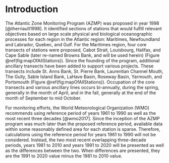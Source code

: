 # Introduction {#sec:introduction}
The Atlantic Zone Monitoring Program (AZMP) was proposed in year 1998 [@therriault1998]. It identified sections of stations that would fulfill relevant objectives based on large scale physical and biological oceanographic processes for each region in the Atlantic region: Maritimes, Newfoundland and Labrador, Quebec, and Gulf. For the Maritimes region, four core transects of stations were proposed, Cabot Strait, Louisbourg, Halifax, and Cape Sable (later re-named Browns Bank, and will be used herein) (Figure \@ref(fig:mapOfAllStations)). Since the founding of the program, additional ancillary transects have been added to support various projects. These transects include St. Anns Bank, St. Pierre Bank, Laurentian Channel Mouth, The Gully, Sable Island Bank, LaHave Basin, Roseway Basin, Yarmouth, and Portsmouth (Figure \@ref(fig:mapOfAllStations)). Occupation of the core transects and various ancillary lines occurs bi-annually, during the spring, generally in the month of April, and in the fall, generally at the end of the month of September to mid October. <!--- , with the following monitoring objectives :

\begin{enumerate}
   \item{Cabot Strait}
   \begin{enumerate}
      \item{Assess the inflow and outflow of waters that connect the Gulf of St. Lawrence and Atlantic Ocean.}
   \end{enumerate}
   \item{Louisbourg}
   \begin{enumerate}
      \item{Assess the climate of the eastern Scotian Shelf.}
      \item{Estimate the inshore branch of the Nova Scotia current.}
      \item{Evaluate the influence of Labrador slope water and Gulf of St. Lawrence outflow on the outer shelf and upper slope.}
   \end{enumerate}
   \item{Halifax}
   \begin{enumerate}
      \item{Assess the climate of the central Scotian Shelf.}
      \item{Assess the climate of deep inner basins.}
      \item{Measure the strength of the Nova Scotia current.}
   \end{enumerate}
   \item{Browns Bank}
   \begin{enumerate}
      \item{Assess the climate of the western Scotian Shelf.}
      \item{Assess the inflow from the Bay of Fundy and Gulf of Maine.}
   \end{enumerate}
\end{enumerate}

In addition, others have been sampled since the founding of the program. These additional sections, which will be defined as ancillary, support the following needs :

\begin{enumerate}
   \item{Support monitoring initiatives by Oceans and Coastal Management Division.}
   \begin{enumerate}
      \item{St. Anns Bank}
      \item{The Gully}
   \end{enumerate}
   \item{Enhance understanding of hydrographic phenomena to support modeling efforts.}
   \begin{enumerate}
      \item{St. Pierre Bank}
      \item{Laurentian Channel Mouth}
      \item{LaHave Basin}
   \end{enumerate}
   \item{Fulfill a cooperative agreement with Northeastern Regional Association of Coastal Ocean Observing Systems (NERACOOS).}
   \begin{enumerate}
      \item{Yarmouth}
      \item{Portsmouth}
   \end{enumerate}
   \item{Support stakeholder (check this) projects.}
   \begin{enumerate}
      \item{Roseway Basin}
   \end{enumerate}
\end{enumerate}

The occupation of the ancillary sections has evolved and varied throughout the program. An evaluation of each ancillary will be completed to identify if a useful climatology can be developed.
-->

For monitoring efforts, the World Meteorological Organization (WMO) recommends using reference period of years 1961 to 1990 as well as the most recent three decades [@wmo2017]. Since the inception of the AZMP program was much later than the proposed reference period, available data within some reasonably defined area for each station is sparse. Therefore, calculations using the reference period for years 1961 to 1990 will not be considered. Instead, the two most recent overlapping three-decade periods, years 1981 to 2010 and years 1991 to 2020 will be presented as well as the differences between the two. When differences are presented, they are the 1991 to 2020 value minus the 1981 to 2010 value.
